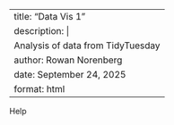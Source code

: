 
---
title: "Data Vis 1"
description: |
  Analysis of  data from TidyTuesday
author: Rowan Norenberg
date: September 24, 2025
format: html
---

Help